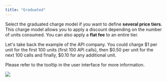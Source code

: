 ```yaml
---
title: "Graduated"
---
```


Select the graduated charge model if you want to define **several price tiers**.
This charge model allows you to apply a discount depending on the number of
units consumed. You can also apply a **flat fee** to an entire tier.

Let's take back the example of the API company. You could charge \$1 per unit for
the first 100 units (first 100 API calls), then \$0.50 per unit for the next 100
calls and finally, \$0.10 for any additional unit.

Please refer to the tooltip in the user interface for more information.

<Frame caption="Configuration of the graduated charge model" >
    <img src="/guide/plans/images/graduated-charge-pricing-model-65dd3d428a7a5aaeb486e851adf029e7.png" />
</Frame>